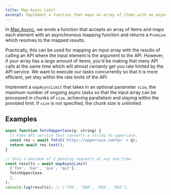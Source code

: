 ```yaml
---
title: Map Async Limit
excerpt: Implement a function that maps an array of items with an asynchronous mapping function while not exceeding the concurrency limit
---
```


In [Map Async](/questions/javascript/map-async), we wrote a function that accepts an array of items and maps each element with an asynchronous mapping function and returns a `Promise` which resolves to the mapped results.

Practically, this can be used for mapping an input array with the results of calling an API where the input element is the argument to the API. However, if your array has a large amount of items, you'd be making that many API calls at the same time which will almost certainly get you rate limited by the API service. We want to execute our tasks concurrently so that it is more efficient, yet stay within the rate limits of the API.

Implement a `mapAsyncLimit` that takes in an optional parameter `size`, the maximum number of ongoing async tasks so that the input array can be processed in chunks of `size`, achieving parallelism and staying within the provided limit. If `size` is not specified, the chunk size is unlimited.

## Examples

```js
async function fetchUpperCase(q: string) {
  // Fake API service that converts a string to uppercase.
  const res = await fetch('https://uppercase.com?q=' + q);
  return await res.text();
}

// Only a maximum of 2 pending requests at any one time.
const results = await mapAsyncLimit(
  ['foo', 'bar', 'qux', 'quz'],
  fetchUpperCase,
  2,
);
console.log(results); // ['FOO', 'BAR', 'QUX', 'QUZ'];
```
